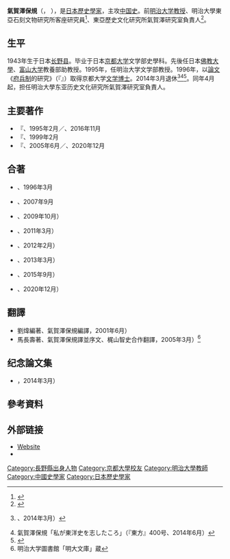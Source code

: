 '''氣賀澤保規'''（{{jpn|j=氣賀澤　保規|hg=けがさわ　やすのり|rm=Kegasawa Yasunori}}， {{bd|1943年||}} ），是[[日本|日本]][[歷史學|歷史學]][[歷史學家|家]]，主攻[[中国史|中国史]]。前[[明治大学|明治大学]][[教授|教授]]、明治大學東亞石刻文物研究所客座研究員<ref>{{Cite web|title=特定課題研究ユニット詳細 2015年度―明治大学東アジア石刻文物研究所―|url=http://www.meiji.ac.jp/research/promote/specific_subject/dtl_tokutei_2015_0099.html|accessdate=2016-02-08|publisher=明治大学}}</ref>、東亞歷史文化研究所氣賀澤研究室負責人<ref>{{Cite web|title=氣賀澤　保規 - 研究者 - researchmap|url=https://researchmap.jp/read0114542/|accessdate=2019-10-18|archive-date=2019-10-18|archive-url=https://web.archive.org/web/20191018192153/https://researchmap.jp/read0114542/|dead-url=no}}</ref>。 

==生平==
1943年生于日本[[长野县|长野县]]。毕业于日本[[京都大学|京都大学]]文学部史學科。先後任日本[[佛教大學|佛教大學]]{{link-ja|助教授|准教授}}、[[富山大学|富山大学]]教養部助教授。1995年，任明治大学文学部教授。1996年，以[[論文|論文]]《[[府兵制|府兵制]]的研究》（『{{lang|ja|府兵制の研究}}』）取得京都大学[[文学博士|文学博士]]。2014年3月退休<ref>{{lang|ja|氣賀澤保規「隋唐時代への彷徨40年―私の歩んだ中国史―」（『明大アジア史論集』18号、氣賀澤保規先生退休記念号}}、2014年3月）</ref><ref>氣賀澤保規「私が東洋史を志したころ」（『東方』400号、2014年6月）</ref><ref>{{Cite web|title=氣賀澤保規「私の研究履歴のなかの科研費と学振」（『私と科研費』73、2015年2月）|url=https://www.jsps.go.jp/j-grantsinaid/29_essay/no73.html|accessdate=2016-02-08|publisher=日本学術振興会|archive-date=2016-04-06|archive-url=https://web.archive.org/web/20160406171704/http://www.jsps.go.jp/j-grantsinaid/29_essay/no73.html|dead-url=no}}</ref>。同年4月起，担任明治大學东亚历史文化研究所氣賀澤研究室負責人。

== 主要著作 ==
*『{{lang|ja|[[武则天|則天武后]]』 {{link-ja|白帝社|白帝社}}「中国歴史人物選」}}、1995年2月／{{lang|ja| [[講談社|講談社]]学術文庫}}、2016年11月
* 『{{lang|ja|府兵制の研究―府兵兵士とその社会』{{link-ja|同朋舎|同朋舎}}「東洋史研究叢刊」}}、1999年2月
* 『{{lang|ja|{{link-ja|中国の歴史|中国の歴史 (講談社)}}6　絢爛たる世界帝国 隋唐時代』 講談社}}、2005年6月／{{lang|ja|講談社学術文庫}}、2020年12月

==合著==
* {{lang|ja|『中国仏教石経の研究―[[房山雲居寺|房山雲居寺]]石経を中心に―』（{{link-ja|京都大学学術出版会|京都大学学術出版会}}）}}、1996年3月
* {{lang|ja|『中国石刻資料とその社会―北朝隋唐期を中心に―』明治大学東洋史資料叢刊4 （明治大学東アジア石刻文物研究所）}}、2007年9月
* {{lang|ja|『新版唐代墓誌所在総合目録』（明治大学東アジア石刻文物研究所、明治大学文学部アジア史専攻氣賀澤研究室}}、2009年10月）
* {{lang|ja|『[[洛陽學|洛陽学]]国際シンポジウム報告論文集―東アジアにおける洛陽の位置―』明治大学東洋史資料叢刊8（明治大学東アジア石刻文物研究所}}、2011年3月）
* {{lang|ja|『遣隋使がみた風景―東アジアからの新視点―』（{{link-ja|八木書店|八木書店}}}}、2012年2月）
* {{lang|ja|『中国中世仏教石刻の研究』（{{link-ja|勉誠出版|勉誠出版}}}}、2013年3月）
* {{lang|ja|『隋唐佛教社會の基層構造の研究』明治大学東洋史資料叢刊12（明治大学東アジア石刻文物研究所}}、2015年9月）
* {{lang|ja|『隋唐洛陽と東アジア―洛陽学の新地平』（{{link-ja|法藏館|法藏館}}}}、2020年12月）

==翻譯==
* 劉煒編著、氣賀澤保規編譯{{lang|ja|『図説[[三国志|三国志]]の世界』（{{link-ja|大修館書店|大修館書店}}}}，2001年6月）
* 馬長壽著、氣賀澤保規譯並序文、梶山智史合作翻譯{{lang|ja|『碑刻史料からみた前秦隋初期の關中部族』（科学研究費補助金(基盤研究(B))研究成果報告書「中国南北朝後期隋唐期の石刻文字資料の集成・データベース構築と地域社会文化の研究」[[平成|平成]]15年度-平成17年度}}，2005年3月）<ref>明治大学圖書館「明大文庫」蔵</ref>

== 纪念論文集 ==
* {{lang|ja|『明大アジア史論集』18号、氣賀澤保規先生退休記念号（明治大学東洋史談話会}}，2014年3月） 

== 參考資料 ==
{{Reflist}}

== 外部链接 ==
* [http://www.kisc.meiji.ac.jp/~ishiken/ {{lang|ja|明治大学東アジア石刻文物研究所}} Website] {{Wayback|url=http://www.kisc.meiji.ac.jp/~ishiken/ |date=20190921001053 }} 
* [http://124.33.215.234/85_toyo2/sweb/sweb_index.html {{lang|ja|公益財団法人東洋文庫　新版唐代墓誌所在総合目録データベース}}] {{Wayback|url=http://124.33.215.234/85_toyo2/sweb/sweb_index.html |date=20171010104633 }}  

{{normdaten}}
{{DEFAULTSORT:kegasawa yasunori}}
[[Category:長野縣出身人物|Category:長野縣出身人物]]
[[Category:京都大學校友|Category:京都大學校友]]
[[Category:明治大學教師|Category:明治大學教師]]
[[Category:中國史學家|Category:中國史學家]]
[[Category:日本歷史學家|Category:日本歷史學家]]